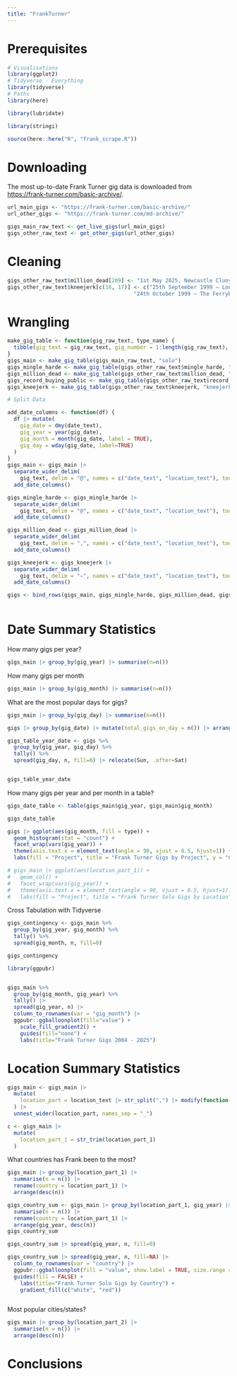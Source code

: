 ```yaml
---
title: "FrankTurner"
---
```


# Prerequisites

```r
# Visualisations
library(ggplot2)
# Tidyverse - Everything
library(tidyverse)
# Paths
library(here)

library(lubridate)

library(stringi)

source(here::here("R", "frank_scrape.R"))

```

# Downloading

The most up-to-date Frank Turner gig data is downloaded from <https://frank-turner.com/basic-archive/>.

```r
url_main_gigs <- "https://frank-turner.com/basic-archive/"
url_other_gigs <- "https://frank-turner.com/md-archive/"

gigs_main_raw_text <- get_live_gigs(url_main_gigs)
gigs_other_raw_text <- get_other_gigs(url_other_gigs)
```

# Cleaning

```r
gigs_other_raw_text$million_dead[209] <- "1st May 2025, Newcastle Cluny"
gigs_other_raw_text$kneejerk[c(16, 17)] <- c("25th September 1999 – London (venue unknown)", 
                                        "24th October 1999 – The Ferryboat, Norwich")
```

# Wrangling

```r
make_gig_table <- function(gig_raw_text, type_name) {
  tibble(gig_text = gig_raw_text, gig_number = 1:length(gig_raw_text), type=type_name)
} 
gigs_main <- make_gig_table(gigs_main_raw_text, "solo")
gigs_mingle_harde <- make_gig_table(gigs_other_raw_text$mingle_harde, "mingle_harde")
gigs_million_dead <- make_gig_table(gigs_other_raw_text$million_dead, "million_dead")
gigs_record_buying_public <- make_gig_table(gigs_other_raw_text$record_buying_public, "record_buying_public")
gigs_kneejerk <- make_gig_table(gigs_other_raw_text$kneejerk, "kneejerk")

```

```r
# Split Data

add_date_columns <- function(df) {
  df |> mutate(
    gig_date = dmy(date_text),
    gig_year = year(gig_date),
    gig_month = month(gig_date, label = TRUE),
    gig_day = wday(gig_date, label=TRUE)
  )
}
gigs_main <- gigs_main |> 
  separate_wider_delim(
    gig_text, delim = "@", names = c("date_text", "location_text"), too_many = "merge", cols_remove = FALSE) |>
  add_date_columns()

gigs_mingle_harde <- gigs_mingle_harde |> 
  separate_wider_delim(
    gig_text, delim = "@", names = c("date_text", "location_text"), too_many = "merge", cols_remove = FALSE) |>
  add_date_columns()

gigs_million_dead <- gigs_million_dead |> 
  separate_wider_delim(
    gig_text, delim = ",", names = c("date_text", "location_text"), too_many = "merge", cols_remove = FALSE) |>
  add_date_columns()

gigs_kneejerk <- gigs_kneejerk |> 
  separate_wider_delim(
    gig_text, delim = "–", names = c("date_text", "location_text"), too_many = "merge", cols_remove = FALSE) |>
  add_date_columns()

gigs <- bind_rows(gigs_main, gigs_mingle_harde, gigs_million_dead, gigs_kneejerk)

```

```r
```

# Date Summary Statistics

How many gigs per year?

```r
gigs_main |> group_by(gig_year) |> summarise(n=n())
```

How many gigs per month

```r
gigs_main |> group_by(gig_month) |> summarise(n=n())
```

What are the most popular days for gigs?

```r
gigs_main |> group_by(gig_day) |> summarise(n=n())

gigs |> group_by(gig_date) |> mutate(total_gigs_on_day = n()) |> arrange(desc(total_gigs_on_day))

gigs_table_year_date <- gigs %>%
  group_by(gig_year, gig_day) %>%
  tally() %>%
  spread(gig_day, n, fill=0) |> relocate(Sun, .after=Sat)


gigs_table_year_date 
```

How many gigs per year and per month in a table?

```r
gigs_date_table <- table(gigs_main$gig_year, gigs_main$gig_month)

gigs_date_table

gigs |> ggplot(aes(gig_month, fill = type)) + 
  geom_histogram(stat = "count") + 
  facet_wrap(vars(gig_year)) + 
  theme(axis.text.x = element_text(angle = 90, vjust = 0.5, hjust=1)) +
  labs(fill = "Project", title = "Frank Turner Gigs by Project", y = "Count", x = "Month")
```
```r

# gigs_main |> ggplot(aes(location_part_1)) + 
#   geom_col() + 
#   facet_wrap(vars(gig_year)) + 
#   theme(axis.text.x = element_text(angle = 90, vjust = 0.5, hjust=1)) +
#   labs(fill = "Project", title = "Frank Turner Solo Gigs by Location", y = "Count", x = "Month")
```
Cross Tabulation with Tidyverse

```r
gigs_contingency <- gigs_main %>%
  group_by(gig_year, gig_month) %>%
  tally() %>%
  spread(gig_month, n, fill=0)

gigs_contingency
```

```r
library(ggpubr)


gigs_main %>%
  group_by(gig_month, gig_year) %>%
  tally() |>
  spread(gig_year, n) |> 
  column_to_rownames(var = "gig_month") |>
  ggpubr::ggballoonplot(fill="value") + 
    scale_fill_gradient2() + 
    guides(fill="none") +
    labs(title="Frank Turner Gigs 2004 - 2025")
```

#  Location Summary Statistics

```r
gigs_main <- gigs_main |> 
  mutate(
    location_part = location_text |> str_split(",") |> modify(function(x) rev(x)) 
  ) |>
  unnest_wider(location_part, names_sep = "_")

c <- gigs_main |> 
  mutate(
    location_part_1 = str_trim(location_part_1)
  )
```

What countries has Frank been to the most?

```r


gigs_main |> group_by(location_part_1) |> 
  summarise(n = n()) |> 
  rename(country = location_part_1) |> 
  arrange(desc(n)) 

gigs_country_sum <- gigs_main |> group_by(location_part_1, gig_year) |> 
  summarise(n = n()) |> 
  rename(country = location_part_1) |> 
  arrange(gig_year, desc(n)) 
gigs_country_sum

gigs_country_sum |> spread(gig_year, n, fill=0)

gigs_country_sum |> spread(gig_year, n, fill=NA) |> 
  column_to_rownames(var = "country") |> 
  ggpubr::ggballoonplot(fill = "value", show.label = TRUE, size.range = c(5, 15)) +
  guides(fill = FALSE) +
    labs(title="Frank Turner Solo Gigs by Country") +
    gradient_fill(c("white", "red"))



```

Most popular cities/states?

```r
gigs_main |> group_by(location_part_2) |> 
  summarise(n = n()) |> 
  arrange(desc(n))
```

# Conclusions
